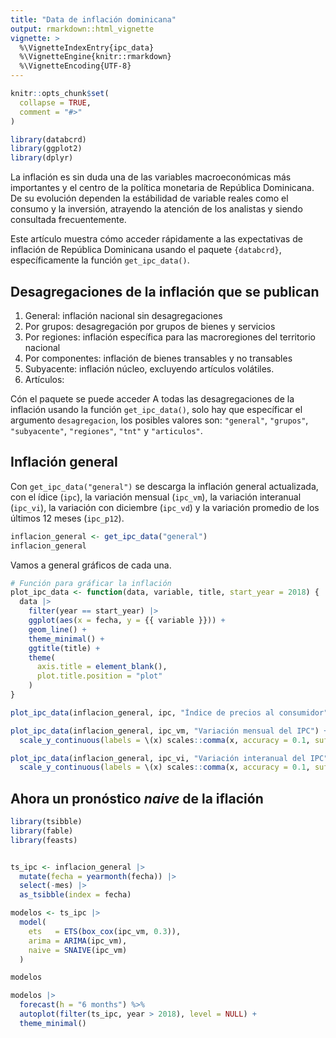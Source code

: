 ```yaml
---
title: "Data de inflación dominicana"
output: rmarkdown::html_vignette
vignette: >
  %\VignetteIndexEntry{ipc_data}
  %\VignetteEngine{knitr::rmarkdown}
  %\VignetteEncoding{UTF-8}
---
```


```r
knitr::opts_chunk$set(
  collapse = TRUE,
  comment = "#>"
)
```

```r
library(databcrd)
library(ggplot2)
library(dplyr)
```

La inflación es sin duda una de las variables macroeconómicas más importantes y el centro
de la política monetaria de República Dominicana. De su evolución dependen la estábilidad
de variable reales como el consumo y la inversión, atrayendo la atención de los analistas
y siendo consultada frecuentemente.

Este artículo muestra cómo acceder rápidamente a las expectativas de inflación de República
Dominicana usando el paquete `{databcrd}`, específicamente la función `get_ipc_data()`.

## Desagregaciones de la inflación que se publican

1. General: inflación nacional sin desagregaciones
2. Por grupos: desagregación por grupos de bienes y servicios
3. Por regiones: inflación específica para las macroregiones del territorio nacional
4. Por componentes: inflación de bienes transables y no transables
5. Subyacente: inflación núcleo, excluyendo artículos volátiles.
6. Artículos: 

Cón el paquete se puede acceder A todas las desagregaciones de la inflación usando la 
función `get_ipc_data()`, solo hay que específicar el argumento `desagregacion`, los 
posibles valores son: `"general"`, `"grupos"`, `"subyacente"`, `"regiones"`, `"tnt"` y 
`"articulos"`.

## Inflación general

Con `get_ipc_data("general")` se descarga la inflación general actualizada, con el ídice (`ipc`),
la variación mensual (`ipc_vm`), la variación interanual (`ipc_vi`), la variación con diciembre (`ipc_vd`)
y la variación promedio de los últimos 12 meses (`ipc_p12`).

```r
inflacion_general <- get_ipc_data("general")
inflacion_general
```

Vamos a general gráficos de cada una.

```r
# Función para gráficar la inflación
plot_ipc_data <- function(data, variable, title, start_year = 2018) {
  data |>
    filter(year == start_year) |> 
    ggplot(aes(x = fecha, y = {{ variable }})) +
    geom_line() +
    theme_minimal() +
    ggtitle(title) +
    theme(
      axis.title = element_blank(),
      plot.title.position = "plot"
    )
}
```

```r
plot_ipc_data(inflacion_general, ipc, "Índice de precios al consumidor")
```

```r
plot_ipc_data(inflacion_general, ipc_vm, "Variación mensual del IPC") +
  scale_y_continuous(labels = \(x) scales::comma(x, accuracy = 0.1, suffix = "%"))
```

```r
plot_ipc_data(inflacion_general, ipc_vi, "Variación interanual del IPC") +
  scale_y_continuous(labels = \(x) scales::comma(x, accuracy = 0.1, suffix = "%"))
```

## Ahora un pronóstico _naive_ de la iflación

```r
library(tsibble)
library(fable)
library(feasts)


ts_ipc <- inflacion_general |>
  mutate(fecha = yearmonth(fecha)) |>
  select(-mes) |>
  as_tsibble(index = fecha)

modelos <- ts_ipc |>
  model(
    ets   = ETS(box_cox(ipc_vm, 0.3)),
    arima = ARIMA(ipc_vm),
    naive = SNAIVE(ipc_vm)
  )

modelos
```

```r
modelos |>
  forecast(h = "6 months") %>% 
  autoplot(filter(ts_ipc, year > 2018), level = NULL) +
  theme_minimal()
```




